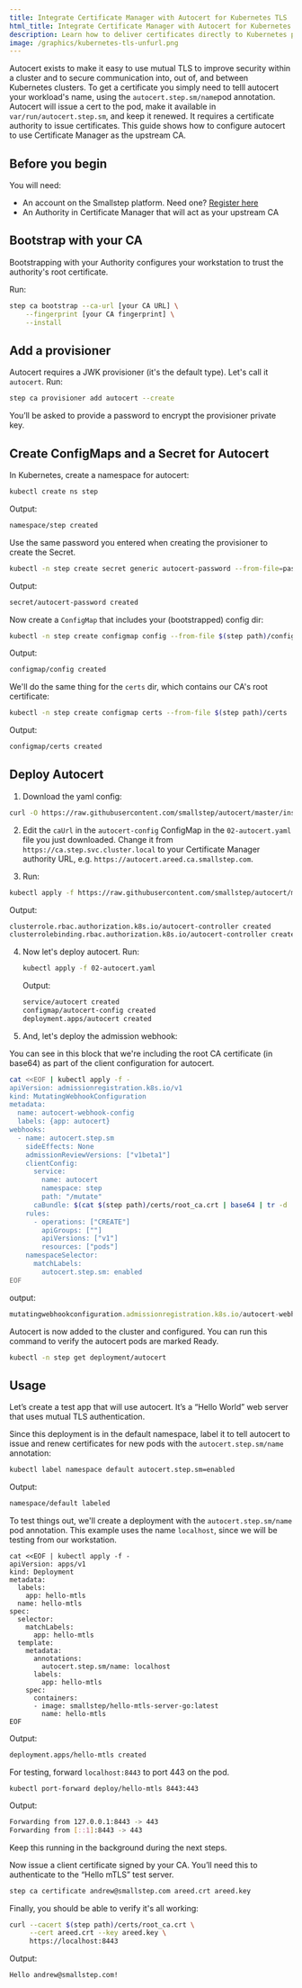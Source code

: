 ```yaml
---
title: Integrate Certificate Manager with Autocert for Kubernetes TLS
html_title: Integrate Certificate Manager with Autocert for Kubernetes TLS
description: Learn how to deliver certificates directly to Kubernetes pods and containers.
image: /graphics/kubernetes-tls-unfurl.png
---
```


Autocert exists to make it easy to use mutual TLS to improve security within a cluster and to secure communication into, out of, and between Kubernetes clusters. 
To get a certificate you simply need to telll autocert your workload's name, using the `autocert.step.sm/name`pod annotation. 
Autocert will issue a cert to the pod, make it available in `var/run/autocert.step.sm`, and keep it renewed. 
It requires a certificate authority to issue certificates. 
This guide shows how to configure autocert to use Certificate Manager as the upstream CA.

## Before you begin

You will need:

* An account on the Smallstep platform. Need one? [Register here](https://smallstep.com/signup?product=cm)
* An Authority in Certificate Manager that will act as your upstream CA

## Bootstrap with your CA

Bootstrapping with your Authority configures your workstation to trust the authority's root certificate.

Run:

```bash
step ca bootstrap --ca-url [your CA URL] \
    --fingerprint [your CA fingerprint] \
	--install
```

## Add a provisioner

Autocert requires a JWK provisioner (it's the default type).
Let's call it `autocert`. Run:

```bash
step ca provisioner add autocert --create
```

You’ll be asked to provide a password to encrypt the provisioner private key.

## Create ConfigMaps and a Secret for Autocert

In Kubernetes, create a namespace for autocert:

```bash
kubectl create ns step
```

Output:

```bash
namespace/step created
```

Use the same password you entered when creating the provisioner to create the Secret.

```bash
kubectl -n step create secret generic autocert-password --from-file=password=autocert-password.txt
```

Output:

```bash
secret/autocert-password created
```

Now create a `ConfigMap` that includes your (bootstrapped) config dir:

```bash
kubectl -n step create configmap config --from-file $(step path)/config`
```

Output:

```bash
configmap/config created
```

We'll do the same thing for the `certs` dir, which contains our CA's root certificate:

```bash
kubectl -n step create configmap certs --from-file $(step path)/certs
```

Output:

```bash
configmap/certs created
```

## Deploy Autocert

1. Download the yaml config:

  ```bash
  curl -O https://raw.githubusercontent.com/smallstep/autocert/master/install/02-autocert.yaml
  ```

2. Edit the `caUrl` in the `autocert-config` ConfigMap in the `02-autocert.yaml` file you just downloaded. Change it from `https://ca.step.svc.cluster.local` to your Certificate Manager authority URL, e.g. `https://autocert.areed.ca.smallstep.com`.

3. Run:

  ```bash
  kubectl apply -f https://raw.githubusercontent.com/smallstep/autocert/master/install/03-rbac.yaml
  ```

  Output:
  
  ```bash
  clusterrole.rbac.authorization.k8s.io/autocert-controller created
  clusterrolebinding.rbac.authorization.k8s.io/autocert-controller created
  ```

4. Now let's deploy autocert. Run:

   ```bash
   kubectl apply -f 02-autocert.yaml
   ```
   
   Output:
   
   ```bash
   service/autocert created
   configmap/autocert-config created
   deployment.apps/autocert created
   ```

5. And, let's deploy the admission webhook:

  You can see in this block that we're including the root CA certificate (in base64) as part of the client configuration for autocert.

  ```bash
  cat <<EOF | kubectl apply -f -
  apiVersion: admissionregistration.k8s.io/v1
  kind: MutatingWebhookConfiguration
  metadata:
    name: autocert-webhook-config
    labels: {app: autocert}
  webhooks:
    - name: autocert.step.sm
      sideEffects: None
      admissionReviewVersions: ["v1beta1"]
      clientConfig:
        service:
          name: autocert
          namespace: step
          path: "/mutate"
        caBundle: $(cat $(step path)/certs/root_ca.crt | base64 | tr -d '\n')
      rules:
        - operations: ["CREATE"]
          apiGroups: [""]
          apiVersions: ["v1"]
          resources: ["pods"]
      namespaceSelector:
        matchLabels:
          autocert.step.sm: enabled
  EOF
  ```
  
  output:
  
  ```jsx
  mutatingwebhookconfiguration.admissionregistration.k8s.io/autocert-webhook-config created
  ```

Autocert is now added to the cluster and configured.
You can run this command to verify the autocert pods are marked Ready.

```bash
kubectl -n step get deployment/autocert
```

## Usage

Let’s create a test app that will use autocert. 
It’s a “Hello World” web server that uses mutual TLS authentication.

Since this deployment is in the default namespace, label it to tell autocert to issue and renew certificates for new pods with the `autocert.step.sm/name` annotation:

```bash
kubectl label namespace default autocert.step.sm=enabled
```

Output:

```bash
namespace/default labeled
```

To test things out, we'll create a deployment with the `autocert.step.sm/name` pod annotation.
This example uses the name `localhost`, since we will be testing from our workstation.

```
cat <<EOF | kubectl apply -f -
apiVersion: apps/v1
kind: Deployment
metadata:
  labels:
    app: hello-mtls
  name: hello-mtls
spec:
  selector:
    matchLabels:
      app: hello-mtls
  template:
    metadata:
      annotations:
        autocert.step.sm/name: localhost
      labels:
        app: hello-mtls
    spec:
      containers:
      - image: smallstep/hello-mtls-server-go:latest
        name: hello-mtls
EOF
```

Output:

```bash
deployment.apps/hello-mtls created
```

For testing, forward `localhost:8443` to port 443 on the pod.

```
kubectl port-forward deploy/hello-mtls 8443:443
```

Output:

```bash
Forwarding from 127.0.0.1:8443 -> 443
Forwarding from [::1]:8443 -> 443
```

Keep this running in the background during the next steps.

Now issue a client certificate signed by your CA. 
You’ll need this to authenticate to the “Hello mTLS” test server.

```bash
step ca certificate andrew@smallstep.com areed.crt areed.key
```

Finally, you should be able to verify it's all working:

```bash
curl --cacert $(step path)/certs/root_ca.crt \
     --cert areed.crt --key areed.key \
     https://localhost:8443
```

Output:

```bash
Hello andrew@smallstep.com!
```
